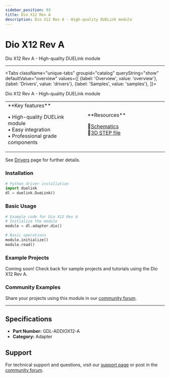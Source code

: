 ```yaml
---
sidebar_position: 93
title: Dio X12 Rev A
description: Dio X12 Rev A - High-quality DUELink module
---
```



# Dio X12 Rev A

<ProductImageSelector 
  partNumber="addiox12-a"
  productName="Dio X12 Rev A"
/>

Dio X12 Rev A - High-quality DUELink module

---

<Tabs className="unique-tabs" groupid="catalog" queryString="show" defaultValue="overview"
  values={[
    {label: 'Overview', value: 'overview'},
    {label: 'Drivers', value: 'drivers'},
    {label: 'Samples', value: 'samples'},
  ]}>

<TabItem value="overview">

Dio X12 Rev A - High-quality DUELink module

<table><td width='50%'>
**Key features**

• High-quality DUELink module<br/>
• Easy integration<br/>
• Professional grade components<br/>

</td><td width='50%'>
**Resources**
 
📄[Schematics](/static/sch/addiox12-a.pdf)<br/>
🔩[3D STEP file](/static/3d/ADDIOX12-A.step)<br/>

</td></table>

</TabItem>

<TabItem value="drivers">

See [Drivers](../../engine/drivers) page for further details.

### Installation

```python
# Python driver installation
import duelink
dl = duelink.DueLink()
```

### Basic Usage

```python
# Example code for Dio X12 Rev A
# Initialize the module
module = dl.adapter.dio()

# Basic operations
module.initialize()
module.read()
```

</TabItem>

<TabItem value="samples">

### Example Projects

Coming soon! Check back for sample projects and tutorials using the Dio X12 Rev A.

### Community Examples

Share your projects using this module in our [community forum](https://forums.ghielectronics.com).

</TabItem>

</Tabs>

---

## Specifications

- **Part Number:** GDL-ADDIOX12-A
- **Category:** Adapter

## Support

For technical support and questions, visit our [support page](../../support) or post in the [community forum](https://forums.ghielectronics.com).

